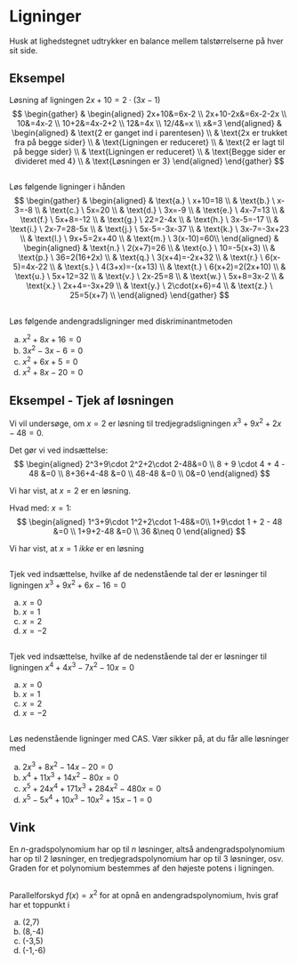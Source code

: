 # Ligninger
Husk at lighedstegnet udtrykker en balance mellem talstørrelserne på hver sit side.

## Eksempel
Løsning af ligningen $2x+10=2\cdot(3x-1)$
$$
\begin{gather}
&
\begin{aligned}
2x+10&=6x-2 \\
2x+10-2x&=6x-2-2x \\
10&=4x-2 \\
10+2&=4x-2+2 \\
12&=4x \\
12/4&=x \\
x&=3
\end{aligned}
&
\begin{aligned}
& \text{2 er ganget ind i parentesen} \\
& \text{2x er trukket fra på begge sider} \\
& \text{Ligningen er reduceret} \\
& \text{2 er lagt til på begge sider} \\
& \text{Ligningen er reduceret} \\
& \text{Begge sider er divideret med 4} \\
& \text{Løsningen er 3}
\end{aligned}
\end{gather}
$$

## 
Løs følgende ligninger i hånden
$$
\begin{gather}
&
\begin{aligned}
& \text{a.} \ x+10=18 \\
& \text{b.} \ x-3=-8 \\
& \text{c.} \ 5x=20 \\
& \text{d.} \ 3x=-9 \\
& \text{e.} \ 4x-7=13 \\
& \text{f.} \ 5x+8=-12 \\
& \text{g.} \ 22=2-4x \\
& \text{h.} \ 3x-5=-17 \\
& \text{i.} \ 2x-7=28-5x \\
& \text{j.} \ 5x-5=-3x-37 \\
& \text{k.} \ 3x-7=-3x+23 \\
& \text{l.} \ 9x+5=2x+40 \\
& \text{m.} \ 3(x-10)=60\\
\end{aligned}
&
\begin{aligned}
& \text{n.} \ 2(x+7)=26 \\
& \text{o.} \ 10=-5(x+3) \\
& \text{p.} \ 36=2(16+2x) \\
& \text{q.} \ 3(x+4)=-2x+32 \\
& \text{r.} \ 6(x-5)=4x-22 \\
& \text{s.} \ 4(3+x)=-(x+13) \\
& \text{t.} \ 6(x+2)=2(2x+10) \\
& \text{u.} \ 5x+12=32 \\
& \text{v.} \ 2x-25=8 \\
& \text{w.} \ 5x+8=3x-2 \\
& \text{x.} \ 2x+4=-3x+29 \\
& \text{y.} \ 2\cdot(x+6)=4 \\
& \text{z.} \ 25=5(x+7) \\
\end{aligned}
\end{gather}
$$


##
Løs følgende andengradsligninger med diskriminantmetoden

a. $x^2+8x+16=0$
b. $3x^2-3x-6=0$
c. $x^2+6x+5=0$
d. $x^2+8x-20=0$

## Eksempel - Tjek af løsningen
Vi vil undersøge, om $x=2$ er løsning til tredjegradsligningen $x^3+9x^2+2x-48=0$.

Det gør vi ved indsættelse:
$$
\begin{aligned}
2^3+9\cdot 2^2+2\cdot 2-48&=0 \\
8 + 9 \cdot 4 + 4 - 48 &=0 \\
8+36+4-48 &=0 \\
48-48 &=0 \\
0&=0
\end{aligned}
$$

Vi har vist, at $x=2$ er en løsning.

Hvad med: $x=1$:
$$
\begin{aligned}
1^3+9\cdot 1^2+2\cdot 1-48&=0\\
1+9\cdot 1 + 2 - 48 &=0 \\
1+9+2-48 &=0 \\
36 &\neq 0
\end{aligned}
$$

Vi har vist, at $x=1$ *ikke* er en løsning

##
Tjek ved indsættelse, hvilke af de nedenstående tal der er løsninger til ligningen $x^3+9x^2+6x-16=0$

a. $x=0$
b. $x=1$
c. $x=2$
d. $x=-2$

##
Tjek ved indsættelse, hvilke af de nedenstående tal der er løsninger til ligningen $x^4+4x^3-7x^2-10x=0$

a. $x=0$
b. $x=1$
c. $x=2$
d. $x=-2$

##
Løs nedenstående ligninger med CAS. Vær sikker på, at du får alle løsninger med

a. $2x^3+8x^2-14x-20=0$
b. $x^4+11x^3+14x^2-80x=0$
c. $x^5+24x^4+171x^3+284x^2-480x=0$
d. $x^5-5x^4+10x^3-10x^2+15x-1=0$

## Vink
En $n$-gradspolynomium har op til $n$ løsninger, altså andengradspolynomium har op til 2 løsninger, en tredjegradspolynomium har op til 3 løsninger, osv. 
Graden for et polynomium bestemmes af den højeste potens i ligningen.

##
Parallelforskyd $f(x)=x^2$ for at opnå en andengradspolynomium, hvis graf har et toppunkt i 

a. (2,7)
b. (8,-4)
c. (-3,5)
d. (-1,-6)
